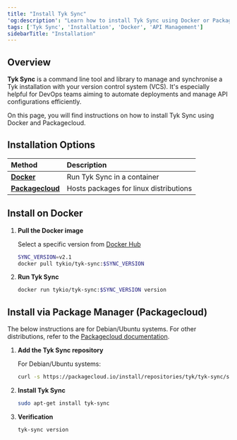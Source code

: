 ```yaml
---
title: "Install Tyk Sync"
'og:description': "Learn how to install Tyk Sync using Docker or Packagecloud"
tags: ['Tyk Sync', 'Installation', 'Docker', 'API Management']
sidebarTitle: "Installation"
---
```


## Overview

**Tyk Sync** is a command line tool and library to manage and synchronise a Tyk installation with your version control system (VCS). It's especially helpful for DevOps teams aiming to automate deployments and manage API configurations efficiently.

On this page, you will find instructions on how to install Tyk Sync using Docker and Packagecloud.

## Installation Options

| Method           | Description                        |
| :---------------- | :---------------------------------- |
| **[Docker](/nightly/#install-on-docker)**       | Run Tyk Sync in a container |
| **[Packagecloud](/nightly/#)** | Hosts packages for linux distributions |

## Install on Docker

1. **Pull the Docker image**

    Select a specific version from [Docker Hub](https://hub.docker.com/r/tykio/tyk-sync/tags)

    ```bash
    SYNC_VERSION=v2.1
    docker pull tykio/tyk-sync:$SYNC_VERSION
    ```

2. **Run Tyk Sync**

    ```bash
    docker run tykio/tyk-sync:$SYNC_VERSION version
    ```

## Install via Package Manager (Packagecloud)

The below instructions are for Debian/Ubuntu systems. For other distributions, refer to the [Packagecloud documentation](https://packagecloud.io/tyk/tyk-sync).

1. **Add the Tyk Sync repository**

    For Debian/Ubuntu systems:

    ```bash
    curl -s https://packagecloud.io/install/repositories/tyk/tyk-sync/script.deb.sh | sudo bash
    ```

2. **Install Tyk Sync**

    ```bash
    sudo apt-get install tyk-sync
    ```

3. **Verification**

    ```bash
    tyk-sync version
    ```